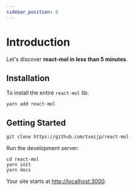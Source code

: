 ---
sidebar_position: 0
---

# Introduction

Let's discover **react-mol in less than 5 minutes**.

## Installation

To install the entire `react-mol` lib:

```shell
yarn add react-mol
```

## Getting Started

```shell
git clone https://github.com/tseijp/react-mol
```

Run the development server:

```shell
cd react-mol
yarn init
yarn docs
```

Your site starts at [http://localhost:3000](http://localhost:3000).
